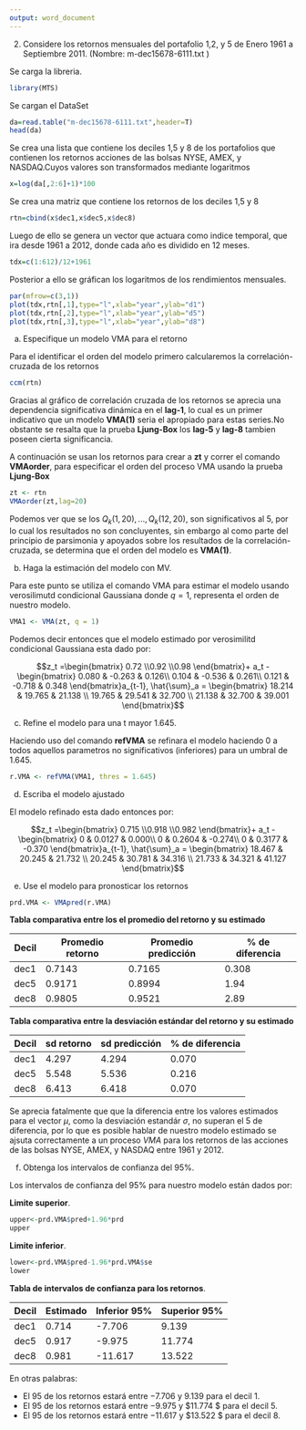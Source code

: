 ```yaml
---
output: word_document
---
```


2.	Considere los retornos mensuales del portafolio 1,2, y 5 de Enero 1961 a  Septiembre 2011. (Nombre: m-dec15678-6111.txt )

Se carga la libreria.
```r
library(MTS)
```


Se cargan el  DataSet
```r
da=read.table("m-dec15678-6111.txt",header=T)
head(da)
```


Se crea una lista que contiene los deciles 1,5 y 8 de los portafolios que 
contienen los retornos acciones de las bolsas NYSE, AMEX, y NASDAQ.Cuyos valores
son transformados mediante logaritmos
```r
x=log(da[,2:6]+1)*100

```

Se crea una matriz que contiene los retornos de los deciles 1,5 y 8

```r

rtn=cbind(x$dec1,x$dec5,x$dec8)
```

Luego de ello se genera un vector que actuara como indice temporal, 
que ira desde 1961 a 2012, donde cada año es dividido en 12 meses. 

```r
tdx=c(1:612)/12+1961
```

Posterior a ello se gráfican los logaritmos de los rendimientos mensuales.

```r

par(mfrow=c(3,1))
plot(tdx,rtn[,1],type="l",xlab="year",ylab="d1")
plot(tdx,rtn[,2],type="l",xlab="year",ylab="d5")
plot(tdx,rtn[,3],type="l",xlab="year",ylab="d8")

```
a) Especifique un modelo VMA para el retorno 

Para el identificar el orden del modelo primero calcularemos la correlación-cruzada de los retornos

```r
ccm(rtn)
```
Gracias al gráfico de correlación cruzada de los retornos se aprecia una dependencia significativa dinámica en el **lag-1**, lo cual es un primer indicativo que un modelo **VMA(1)** seria el apropiado para estas series.No obstante se resalta que la prueba **Ljung-Box** los **lag-5** y **lag-8** tambien poseen cierta significancia.


A continuación se usan los retornos para crear a **zt** y correr el comando **VMAorder**, para especificar el orden del proceso VMA usando la prueba **Ljung-Box**

```r
zt <- rtn
VMAorder(zt,lag=20)
```

Podemos ver que se los $Q_k(1,20),...,Q_k(12,20)$, son significativos al $5%$, por lo cual los resultados no son concluyentes, sin embargo al como parte del principio de parsimonia y apoyados sobre los resultados de la correlación-cruzada, se determina que el orden del modelo es **VMA(1)**.

b)  Haga la estimación del modelo con MV. 

Para este punto se utiliza el comando VMA para estimar el modelo usando
verosilimutd condicional Gaussiana donde $q=1$, representa el orden de nuestro modelo.

```r
VMA1 <- VMA(zt, q = 1)
```
Podemos decir entonces que el modelo estimado por verosimilitd condicional
Gaussiana esta dado por:

$$z_t =\begin{bmatrix}
0.72
\\0.92 
\\0.98
\end{bmatrix}+ a_t - \begin{bmatrix}
0.080  & -0.263   & 0.126\\ 
0.104  & -0.536   & 0.261\\ 
0.121  & -0.718  & 0.348
\end{bmatrix}a_{t-1}, \hat{\sum}_a = \begin{bmatrix}
18.214 & 19.765 & 21.138 \\ 
19.765 & 29.541 & 32.700 \\ 
21.138 & 32.700 & 39.001
\end{bmatrix}$$




c)   Refine el modelo para una t mayor   1.645. 

Haciendo uso del comando **refVMA** se refinara el modelo haciendo $0$ a todos aquellos parametros no significativos (inferiores) para un umbral de  $1.645$.

```r
r.VMA <- refVMA(VMA1, thres = 1.645)

```


d)   Escriba el modelo ajustado

El modelo refinado esta dado entonces por:

$$z_t =\begin{bmatrix}
0.715
\\0.918 
\\0.982
\end{bmatrix}+ a_t - \begin{bmatrix}
0 & 0.0127  &   0.000\\ 
0 & 0.2604  & -0.274\\ 
0 & 0.3177  & -0.370
\end{bmatrix}a_{t-1}, \hat{\sum}_a = \begin{bmatrix}
18.467 & 20.245 & 21.732 \\ 
20.245 & 30.781 & 34.316 \\ 
21.733 & 34.321 & 41.127
\end{bmatrix}$$



e)   Use el modelo para pronosticar los retornos

```r
prd.VMA <- VMApred(r.VMA)
```
**Tabla comparativa entre los el promedio del retorno y su estimado**



| Decil | Promedio retorno | Promedio predicción | % de diferencia |
|-------|------------------|---------------------|-----------------|
| dec1  | 0.7143           | 0.7165              | 0.308           |
| dec5  | 0.9171           | 0.8994              | 1.94            |
| dec8  | 0.9805           | 0.9521              | 2.89            |


**Tabla comparativa entre la desviación estándar del retorno y su estimado**

| Decil | sd retorno | sd predicción | % de diferencia |
|-------|------------|---------------|-----------------|
| dec1  | 4.297      | 4.294         | 0.070           |
| dec5  | 5.548      | 5.536         | 0.216           |
| dec8  | 6.413      | 6.418         | 0.070           |


Se aprecia fatalmente que que la diferencia entre los valores estimados para el
vector $\mu$, como la desviación estandár $\sigma$, no superan el $5%$ de diferencia, 
por lo que es posible hablar de nuestro modelo estimado se ajsuta correctamente a un proceso $VMA$ para los retornos de las acciones de las bolsas NYSE, AMEX, y NASDAQ entre 1961 y 2012.

f)   Obtenga los intervalos de confianza del 95%. 

Los intervalos de confianza del 95% para nuestro modelo están dados por:


**Limite superior**.
```r

upper<-prd.VMA$pred+1.96*prd
upper
```
**Limite inferior**.

```r



lower<-prd.VMA$pred-1.96*prd.VMA$se
lower

```
**Tabla de intervalos de confianza para los retornos**.

| Decil | Estimado | Inferior 95% | Superior 95% |
|-------|----------|--------------|--------------|
| dec1  | 0.714    | -7.706       | 9.139        |
| dec5  | 0.917    | -9.975       | 11.774       |
| dec8  | 0.981    | -11.617      | 13.522       |


En otras palabras:

 + El $95%$ de los retornos estará entre $-7.706$ y $9.139$ para el decil 1.
 + El $95%$ de los retornos estará entre $-9.975$ y $11.774 $ para el decil 5.
 + El $95%$ de los retornos estará entre $-11.617$ y $13.522 $ para el decil 8.

